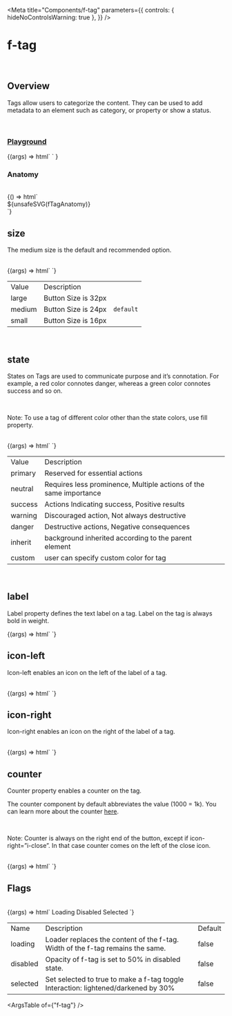 
<Meta
  title="Components/f-tag"
  parameters={{
    controls: { hideNoControlsWarning: true },
  }}
/>

# f-tag

<br />

## Overview

<f-divider></f-divider>

Tags allow users to categorize the content. They can be used to add metadata to an element such as category, or property or show a status.

<br />

### [Playground](/story/components-f-tag--playground)

<Canvas>
  <Story
    name="Playground"
    argTypes={{
      label: { control: "text" },
      size: {
        control: "select",
        options: ["large", "medium", "small"],
      },
      state: {
        control: "select",
        options: [
          "primary",
          "neutral",
          "success",
          "warning",
          "danger",
          "inherit",
          "custom, #0000FF",
          "custom, gray",
          "custom, #fff",
          "custom, white",
          "custom, black",
          "custom, #607B9F",
        ],
      },
      ["icon-left"]: {
        control: "text",
      },
      ["icon-right"]: {
        control: "text",
      },
      counter: {
        control: "text",
      },
      loading: {
        control: "boolean",
        if: { arg: "selected", eq: false },
      },
      disabled: {
        control: "boolean",
        if: { arg: "selected", eq: false },
      },
      selected: {
        control: "boolean",
      },
    }}
    args={{
      label: "label",
      size: "medium",
      state: "neutral",
      ["icon-left"]: undefined,
      ["icon-right"]: undefined,
      counter: undefined,
      loading: false,
      disabled: false,
      selected: false,
    }}
  >
    {(args) =>
      html` <f-div padding="large">
        <f-tag
          .label=${args.label}
          .size=${args.size}
          .state=${args.state}
          icon-left=${args["icon-left"]}
          icon-right=${args["icon-right"]}
          .counter=${args.counter}
          .loading=${args.loading}
          .disabled=${args.disabled}
          .selected=${args.selected}
        ></f-tag
      ></f-div>`
    }
  </Story>
</Canvas>

<br />

### Anatomy

<f-divider></f-divider>

<br />

<Story name="Anatomy">
  {() => html`<div class="align-center">${unsafeSVG(fTagAnatomy)}</div>`}
</Story>

<br />

## size

<f-divider></f-divider>

The medium size is the default and recommended option.

<br />

<Canvas>
  <Story name="size">
    {(args) => html`<f-div gap="x-large" padding="x-large" align="middle-center">
      <f-tag size="large" label="Large" state="neutral"></f-tag>
      <f-tag size="medium" label="Medium" state="neutral"></f-tag>
      <f-tag size="small" label="Small" state="neutral"></f-tag>
    </f-div>`}
  </Story>
</Canvas>

<table class="custom-table">
  <tbody>
    <tr>
      <td>Value</td>
      <td>Description</td>
      <td></td>
    </tr>
    <tr>
      <td>large</td>
      <td>Button Size is 32px</td>
      <td></td>
    </tr>
    <tr>
      <td>medium</td>
      <td>Button Size is 24px</td>
      <td>
        <code>default</code>
      </td>
    </tr>
    <tr>
      <td>small</td>
      <td>Button Size is 16px</td>
      <td></td>
    </tr>
  </tbody>
</table>

<br />

## state

<f-divider></f-divider>

States on Tags are used to communicate purpose and it’s connotation. For example, a red color connotes danger,
whereas a green color connotes success and so on.

<br />

<p class="note-section">
  Note: To use a tag of different color other than the state colors, use fill property.
</p>

<br />

<Canvas>
  <Story name="state">
    {(args) => html`<f-div gap="x-large" padding="x-large" align="middle-center" state="primary">
      <f-tag size="medium" label="Neutral" state="neutral"></f-tag>
      <f-tag size="medium" label="Primary" state="primary"></f-tag>
      <f-tag size="medium" label="Success" state="success"></f-tag>
      <f-tag size="medium" label="Warning" state="warning"></f-tag>
      <f-tag size="medium" label="Danger" state="danger"></f-tag>
      <f-tag size="medium" label="Inherit from Parent" state="inherit"></f-tag>
      <f-tag size="medium" label="Custom" state="custom, pink"></f-tag>
    </f-div>`}
  </Story>
</Canvas>

<table class="custom-table">
  <tbody>
    <tr>
      <td>Value</td>
      <td>Description</td>
      <td></td>
    </tr>
    <tr>
      <td>primary</td>
      <td>Reserved for essential actions</td>
      <td></td>
    </tr>
    <tr>
      <td>neutral</td>
      <td>Requires less prominence, Multiple actions of the same importance</td>
      <td></td>
    </tr>
    <tr>
      <td>success</td>
      <td>Actions Indicating success, Positive results</td>
      <td></td>
    </tr>
    <tr>
      <td>warning</td>
      <td>Discouraged action, Not always destructive</td>
      <td></td>
    </tr>
    <tr>
      <td>danger</td>
      <td>Destructive actions, Negative consequences</td>
      <td></td>
    </tr>
    <tr>
      <td>inherit</td>
      <td>background inherited according to the parent element</td>
      <td></td>
    </tr>
    <tr>
      <td>custom</td>
      <td>user can specify custom color for tag</td>
      <td></td>
    </tr>
  </tbody>
</table>

<br />

## label

<f-divider></f-divider>

Label property defines the text label on a tag. Label on the tag is always bold in weight.

<Canvas>
  <Story name="label">
    {(args) => html`<f-div gap="large" padding="x-large" direction="row" align="middle-center">
      <f-tag label="Label" state="neutral"></f-tag>
      <f-tag state="neutral" icon-left="i-star"></f-tag>
    </f-div>`}
  </Story>
</Canvas>

<br />

## icon-left

<f-divider></f-divider>

Icon-left enables an icon on the left of the label of a tag.

<br />

<Canvas>
  <Story name="icon-left">
    {(args) => html`<f-div gap="large" padding="x-large" align="middle-center" direction="row">
      <f-tag label="icon left" icon-left="i-star" state="neutral"></f-tag>
      <f-tag icon-left="i-star" state="neutral"></f-tag>
    </f-div>`}
  </Story>
</Canvas>

<br />

## icon-right

<f-divider></f-divider>

Icon-right enables an icon on the right of the label of a tag.

<br />

<Canvas>
  <Story name="icon-right">
    {(args) => html`<f-div gap="large" padding="x-large" direction="row" align="middle-center">
      <f-tag label="icon right" icon-right="i-star" state="neutral"></f-tag>
      <f-tag
        icon-left="i-star"
        label="icon left & right"
        icon-right="💰"
        state="custom,white"
      ></f-tag>
    </f-div>`}
  </Story>
</Canvas>

<br />

## counter

<f-divider></f-divider>

Counter property enables a counter on the tag.

The counter component by default abbreviates the value (1000 = 1k). You can learn more about the counter
[here](/docs/components-f-counter--anatomy).

<br />

<p class="note-section">
  Note: Counter is always on the right end of the button, except if icon-right=”i-close”. In that
  case counter comes on the left of the close icon.
</p>

<br />

<Canvas>
  <Story name="counter">
    {(args) => html`<f-div gap="large" padding="x-large" direction="row" align="middle-center">
      <f-tag label="Label" state="neutral" counter="88"></f-tag>
      <f-tag label="Label" state="neutral" icon-left="i-star" counter="88"></f-tag>
      <f-tag label="Label" state="neutral" icon-right="i-star" counter="88"></f-tag>
      <f-tag state="neutral" icon-left="i-star" counter="88"></f-tag>
    </f-div>`}
  </Story>
</Canvas>

<br />

## Flags

<f-divider></f-divider>

<br />

<Canvas>
  <Story name="Flags">
    {(args) => html`<f-div gap="large" padding="x-large" direction="column">
      <f-div height="hug-content" padding="none">
        <f-text variant="para" size="large" weight="medium">Loading</f-text>
      </f-div>
      <f-div padding="none" direction="row" gap="x-large">
        <f-tag state="neutral" label="label"></f-tag>
        <f-tag state="neutral" label="label" loading=${true}></f-tag>
      </f-div>
      <f-div padding="none" direction="row" gap="x-large">
        <f-tag state="neutral" label="label" icon-left="i-plus"></f-tag>
        <f-tag state="neutral" label="label" loading=${true} icon-left="i-plus"></f-tag>
      </f-div>
      <f-div padding="none" direction="row" gap="x-large">
        <f-tag state="neutral" label="label" icon-right="i-plus"></f-tag>
        <f-tag state="neutral" label="label" loading=${true} icon-right="i-plus"></f-tag>
      </f-div>
      <f-div height="hug-content" padding="none">
        <f-text variant="para" size="large" weight="medium">Disabled</f-text>
      </f-div>
      <f-div padding="none" direction="row" gap="x-large">
        <f-tag state="neutral" label="label"></f-tag>
        <f-tag state="neutral" label="label" disabled=${true}></f-tag>
      </f-div>
      <f-div height="hug-content" padding="none">
        <f-text variant="para" size="large" weight="medium">Selected</f-text>
      </f-div>
      <f-div padding="none" direction="row" gap="x-large">
        <f-tag state="neutral" label="label"></f-tag>
        <f-tag state="neutral" label="label" selected=${true}></f-tag>
      </f-div>
    </f-div>`}
  </Story>
</Canvas>

<table class="custom-table">
  <tbody>
    <tr>
      <td>Name</td>
      <td>Description</td>
      <td>Default</td>
    </tr>
    <tr>
      <td>loading</td>
      <td>Loader replaces the content of the f-tag. Width of the f-tag remains the same.</td>
      <td>false</td>
    </tr>
    <tr>
      <td>disabled</td>
      <td>Opacity of f-tag is set to 50% in disabled state.</td>
      <td>false </td>
    </tr>
    <tr>
      <td>selected</td>
      <td>Set selected to true to make a f-tag toggle Interaction: lightened/darkened by 30%</td>
      <td>false</td>
    </tr>
  </tbody>
</table>

<ArgsTable of={"f-tag"} />
